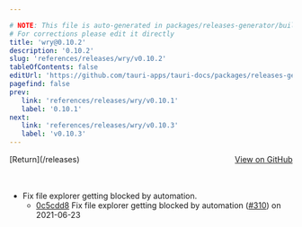 ```yaml
---

# NOTE: This file is auto-generated in packages/releases-generator/build.ts
# For corrections please edit it directly
title: 'wry@0.10.2'
description: '0.10.2'
slug: 'references/releases/wry/v0.10.2'
tableOfContents: false
editUrl: 'https://github.com/tauri-apps/tauri-docs/packages/releases-generator/build.ts'
pagefind: false
prev:
   link: 'references/releases/wry/v0.10.1'
   label: '0.10.1'
next:
   link: 'references/releases/wry/v0.10.3'
   label: 'v0.10.3'
---
```


<div style="margin-bottom:3rem; display: flex; justify-content: space-between; align-items: center"><span>[Return](/releases)</span><span><a href="https://github.com/tauri-apps/wry/releases/tag/wry-v0.10.2">View on GitHub</a></span></div>

- Fix file explorer getting blocked by automation.
  - [0c5cdd8](https://github.com/tauri-apps/wry/commit/0c5cdd8f2a6f4d07d87c6c4d1c51540ff9abfd97) Fix file explorer getting blocked by automation ([#310](https://github.com/tauri-apps/wry/pull/310)) on 2021-06-23

